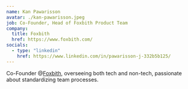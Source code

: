 ```yaml
---
name: Kan Pawarisson
avatar: ./kan-pawarisson.jpeg
job: Co-Founder, Head of Foxbith Product Team
company:
  title: Foxbith
  href: https://www.foxbith.com/
socials:
  - type: "linkedin"
    href: https://www.linkedin.com/in/pawarisson-j-332b5b125/
---
```


Co-Founder @<a href="https://www.foxbith.com/" target="_blank">Foxbith</a>, overseeing both tech and non-tech, passionate about standardizing team processes.

